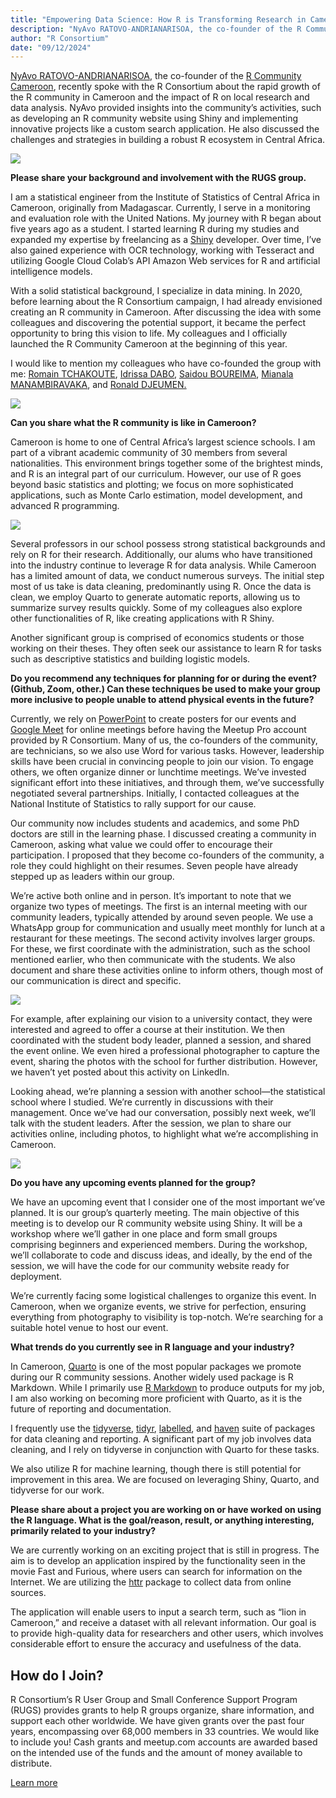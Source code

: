 ```yaml
---
title: "Empowering Data Science: How R is Transforming Research in Cameroon"
description: "NyAvo RATOVO-ANDRIANARISOA, the co-founder of the R Community Cameroon, recently spoke with the R Consortium about the rapid growth of the R community in Cameroon and the impact of R…"
author: "R Consortium"
date: "09/12/2024"
---
```


[NyAvo RATOVO-ANDRIANARISOA](https://www.linkedin.com/in/nyavoratovo/?originalSubdomain=cm), the co-founder of the [R Community Cameroon](https://www.meetup.com/r-community-cameroon/), recently spoke with the R Consortium about the rapid growth of the R community in Cameroon and the impact of R on local research and data analysis. NyAvo provided insights into the community’s activities, such as developing an R community website using Shiny and implementing innovative projects like a custom search application. He also discussed the challenges and strategies in building a robust R ecosystem in Central Africa.

![](nyavo.jpg)

**Please share your background and involvement with the RUGS group.**

I am a statistical engineer from the Institute of Statistics of Central Africa in Cameroon, originally from Madagascar. Currently, I serve in a monitoring and evaluation role with the United Nations. My journey with R began about five years ago as a student. I started learning R during my studies and expanded my expertise by freelancing as a [Shiny](https://shiny.posit.co/) developer. Over time, I’ve also gained experience with OCR technology, working with Tesseract and utilizing Google Cloud Colab’s API Amazon Web services for R and artificial intelligence models.

With a solid statistical background, I specialize in data mining. In 2020, before learning about the R Consortium campaign, I had already envisioned creating an R community in Cameroon. After discussing the idea with some colleagues and discovering the potential support, it became the perfect opportunity to bring this vision to life. My colleagues and I officially launched the R Community Cameroon at the beginning of this year.  

I would like to mention my colleagues who have co-founded the group with me: [Romain TCHAKOUTE](https://www.linkedin.com/in/romain-tchakoute-916126170/), [Idrissa DABO](https://www.linkedin.com/in/idrissa-dabo-72a199118/), [Saidou BOUREIMA](https://www.linkedin.com/in/aboubacar-sa%C3%AFdou-boureima-0aa918203/), [Mianala MANAMBIRAVAKA](https://www.linkedin.com/in/mianala-anaelle-manambiravaka-8291aa260/), and [Ronald DJEUMEN.](https://www.linkedin.com/in/ndjiya-djeumen-luc-ronald-franck-8a5968221/)

![](community.webp)

**Can you share what the R community is like in Cameroon?** 

Cameroon is home to one of Central Africa’s largest science schools. I am part of a vibrant academic community of 30 members from several nationalities. This environment brings together some of the brightest minds, and R is an integral part of our curriculum. However, our use of R goes beyond basic statistics and plotting; we focus on more sophisticated applications, such as Monte Carlo estimation, model development, and advanced R programming.

![](school.jpg)

Several professors in our school possess strong statistical backgrounds and rely on R for their research. Additionally, our alums who have transitioned into the industry continue to leverage R for data analysis. While Cameroon has a limited amount of data, we conduct numerous surveys. The initial step most of us take is data cleaning, predominantly using R. Once the data is clean, we employ Quarto to generate automatic reports, allowing us to summarize survey results quickly. Some of my colleagues also explore other functionalities of R, like creating applications with R Shiny.

Another significant group is comprised of economics students or those working on their theses. They often seek our assistance to learn R for tasks such as descriptive statistics and building logistic models.

**Do you recommend any techniques for planning for or during the event? (Github, Zoom, other.) Can these techniques be used to make your group more inclusive to people unable to attend physical events in the future?**  

Currently, we rely on [PowerPoint](https://www.microsoft.com/en-us/microsoft-365/powerpoint) to create posters for our events and [Google Meet](https://meet.google.com/landing) for online meetings before having the Meetup Pro account provided by R Consortium. Many of us, the co-founders of the community, are technicians, so we also use Word for various tasks. However, leadership skills have been crucial in convincing people to join our vision. To engage others, we often organize dinner or lunchtime meetings. We’ve invested significant effort into these initiatives, and through them, we’ve successfully negotiated several partnerships. Initially, I contacted colleagues at the National Institute of Statistics to rally support for our cause.

Our community now includes students and academics, and some PhD doctors are still in the learning phase. I discussed creating a community in Cameroon, asking what value we could offer to encourage their participation. I proposed that they become co-founders of the community, a role they could highlight on their resumes. Seven people have already stepped up as leaders within our group.

We’re active both online and in person. It’s important to note that we organize two types of meetings. The first is an internal meeting with our community leaders, typically attended by around seven people. We use a WhatsApp group for communication and usually meet monthly for lunch at a restaurant for these meetings. The second activity involves larger groups. For these, we first coordinate with the administration, such as the school mentioned earlier, who then communicate with the students. We also document and share these activities online to inform others, though most of our communication is direct and specific.

![](meeting.webp)

For example, after explaining our vision to a university contact, they were interested and agreed to offer a course at their institution. We then coordinated with the student body leader, planned a session, and shared the event online. We even hired a professional photographer to capture the event, sharing the photos with the school for further distribution. However, we haven’t yet posted about this activity on LinkedIn.

Looking ahead, we’re planning a session with another school—the statistical school where I studied. We’re currently in discussions with their management. Once we’ve had our conversation, possibly next week, we’ll talk with the student leaders. After the session, we plan to share our activities online, including photos, to highlight what we’re accomplishing in Cameroon.

![](students.jpg)

**Do you have any upcoming events planned for the group?**

We have an upcoming event that I consider one of the most important we’ve planned. It is our group’s quarterly meeting. The main objective of this meeting is to develop our R community website using Shiny. It will be a workshop where we’ll gather in one place and form small groups comprising beginners and experienced members. During the workshop, we’ll collaborate to code and discuss ideas, and ideally, by the end of the session, we will have the code for our community website ready for deployment.

We’re currently facing some logistical challenges to organize this event. In Cameroon, when we organize events, we strive for perfection, ensuring everything from photography to visibility is top-notch. We’re searching for a suitable hotel venue to host our event.

**What trends do you currently see in R language and your industry?**

In Cameroon, [Quarto](https://quarto.org/) is one of the most popular packages we promote during our R community sessions. Another widely used package is R Markdown. While I primarily use [R Markdown](https://rmarkdown.rstudio.com/) to produce outputs for my job, I am also working on becoming more proficient with Quarto, as it is the future of reporting and documentation.

I frequently use the [tidyverse](https://www.tidyverse.org/), [tidyr](https://tidyr.tidyverse.org/), [labelled](https://cran.r-project.org/web/packages/labelled/index.html), and [haven](https://haven.tidyverse.org/) suite of packages for data cleaning and reporting. A significant part of my job involves data cleaning, and I rely on tidyverse in conjunction with Quarto for these tasks.

We also utilize R for machine learning, though there is still potential for improvement in this area. We are focused on leveraging Shiny, Quarto, and tidyverse for our work.

**Please share about a project you are working on or have worked on using the R language. What is the goal/reason, result, or anything interesting, primarily related to your industry?**

We are currently working on an exciting project that is still in progress. The aim is to develop an application inspired by the functionality seen in the movie Fast and Furious, where users can search for information on the Internet. We are utilizing the [httr](https://cran.r-project.org/web/packages/httr/index.html) package to collect data from online sources. 

The application will enable users to input a search term, such as “lion in Cameroon,” and receive a dataset with all relevant information. Our goal is to provide high-quality data for researchers and other users, which involves considerable effort to ensure the accuracy and usefulness of the data. 

## How do I Join?

R Consortium’s R User Group and Small Conference Support Program (RUGS) provides grants to help R groups organize, share information, and support each other worldwide. We have given grants over the past four years, encompassing over 68,000 members in 33 countries. We would like to include you! Cash grants and meetup.com accounts are awarded based on the intended use of the funds and the amount of money available to distribute.

[Learn more](https://www.r-consortium.org/all-projects/r-user-group-support-program)
